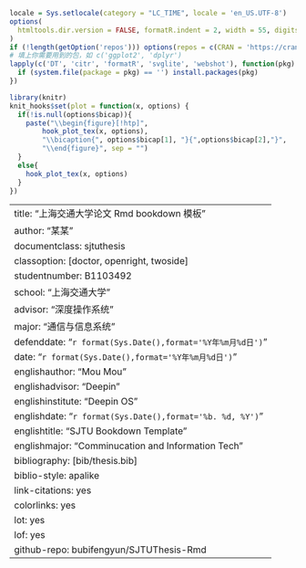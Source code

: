 ```r
locale = Sys.setlocale(category = "LC_TIME", locale = 'en_US.UTF-8')
options(
  htmltools.dir.version = FALSE, formatR.indent = 2, width = 55, digits = 4
)
if (!length(getOption('repos'))) options(repos = c(CRAN = 'https://cran.rstudio.com'))
# 填上你需要用到的包，如 c('ggplot2', 'dplyr')
lapply(c('DT', 'citr', 'formatR', 'svglite', 'webshot'), function(pkg) {
  if (system.file(package = pkg) == '') install.packages(pkg)
})

library(knitr)
knit_hooks$set(plot = function(x, options) {
  if(!is.null(options$bicap)){
    paste("\\begin{figure}[!htp]",
        hook_plot_tex(x, options), 
        "\\bicaption{", options$bicap[1], "}{",options$bicap[2],"}", 
        "\\end{figure}", sep = "")
  }
  else{
    hook_plot_tex(x, options)
  }
})
```
--- 
title: "上海交通大学论文 Rmd bookdown 模板"
author: "某某"
documentclass: sjtuthesis
classoption: [doctor, openright, twoside]
studentnumber: B1103492
school: "上海交通大学"
advisor: "深度操作系统"
major: "通信与信息系统"
defenddate: "`r format(Sys.Date(),format='%Y年%m月%d日')`"
date: "`r format(Sys.Date(),format='%Y年%m月%d日')`"
englishauthor: "Mou Mou"
englishadvisor: "Deepin"
englishinstitute: "Deepin OS"
englishdate: "`r format(Sys.Date(),format='%b. %d, %Y')`"
englishtitle: "SJTU Bookdown Template"
englishmajor: "Comminucation and Information Tech"
bibliography: [bib/thesis.bib]
biblio-style: apalike
link-citations: yes
colorlinks: yes
lot: yes
lof: yes
github-repo: bubifengyun/SJTUThesis-Rmd
---


